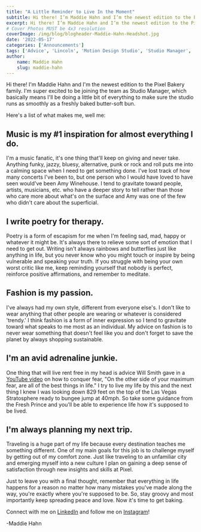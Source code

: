 ```yaml
---
title: "A Little Reminder to Live In the Moment"
subtitle: Hi there! I’m Maddie Hahn and I’m the newest edition to the Pixel Bakery family.
excerpt: Hi there! I’m Maddie Hahn and I’m the newest edition to the Pixel Bakery family. I'll be PB's studio manager and HR coordinator.
# Cover Photos MUST be 4x3 resolution
coverImage: /img/blog/blogheader-Maddie-Hahn-Headshot.jpg
date: '2022-05-17'
categories: ['Announcements']
tags: ['Advice', 'Lincoln', 'Motion Design Studio', 'Studio Manager', 'Nebraska', 'Spotlight']
author:
    name: Maddie Hahn
    slug: maddie-hahn
---
```

Hi there! I'm Maddie Hahn and I'm the newest edition to the Pixel Bakery family. I'm super excited to be joining the team as Studio Manager, which basically means I'll be doing a little bit of everything to make sure the studio runs as smoothly as a freshly baked butter-soft bun. 

Here's a list of what makes me, well me: 

## Music is my #1 inspiration for almost everything I do. 

I'm a music fanatic, it's one thing that'll keep on giving and never take. Anything funky, jazzy, bluesy, alternative, punk or rock and roll puts me into a calming space when I need to get something done. I've lost track of how many concerts I've been to, but one person who I would have loved to have seen would've been Amy Winehouse. I tend to gravitate toward people, artists, musicians, etc. who have a deeper story to tell rather than those who care more about what's on the surface and Amy was one of the few who didn't care about the superficial. 

## I write poetry for therapy. 

Poetry is a form of escapism for me when I'm feeling sad, mad, happy or whatever it might be. It's always there to relieve some sort of emotion that I need to get out. Writing isn't always rainbows and butterflies just like anything in life, but you never know who you might touch or inspire by being vulnerable and speaking your truth. If you struggle with being your own worst critic like me, keep reminding yourself that nobody is perfect, reinforce positive affirmations, and remember to meditate. 

## Fashion is my passion. 

I've always had my own style, different from everyone else's. I don't like to wear anything that other people are wearing or whatever is considered 'trendy.' I think fashion is a form of inner expression so I tend to gravitate toward what speaks to me most as an individual. My advice on fashion is to never wear something that doesn't feel like you and don't forget to save the planet by always shopping sustainable. 

## I'm an avid adrenaline junkie. 

One thing that will live rent free in my head is advice Will Smith gave in a [YouTube video](https://www.youtube.com/watch?v=m0xijHHvN2I) on how to conquer fear, "On the other side of your maximum fear, are all of the best things in life." I try to live my life by this and the next thing I knew I was looking down 829 feet on the top of the Las Vegas Stratosphere ready to bungee jump at 40mph. So take some guidance from the Fresh Prince and you'll be able to experience life how it's supposed to be lived. 

## I'm always planning my next trip. 

Traveling is a huge part of my life because every destination teaches me something different. One of my main goals for this job is to challenge myself by getting out of my comfort zone. Just like traveling to an unfamiliar city and emerging myself into a new culture I plan on gaining a deep sense of satisfaction through new insights and skills at Pixel.

Just to leave you with a final thought, remember that everything in life happens for a reason no matter how many mistakes you've made along the way, you're exactly where you're supposed to be. So, stay groovy and most importantly keep spreading peace and love. Now it's time to get baking. 

Connect with me on [LinkedIn](https://www.linkedin.com/in/madisyn-hahn-788257140) and follow me on [Instagram](https://www.instagram.com/maddielhahn/)!

-Maddie Hahn